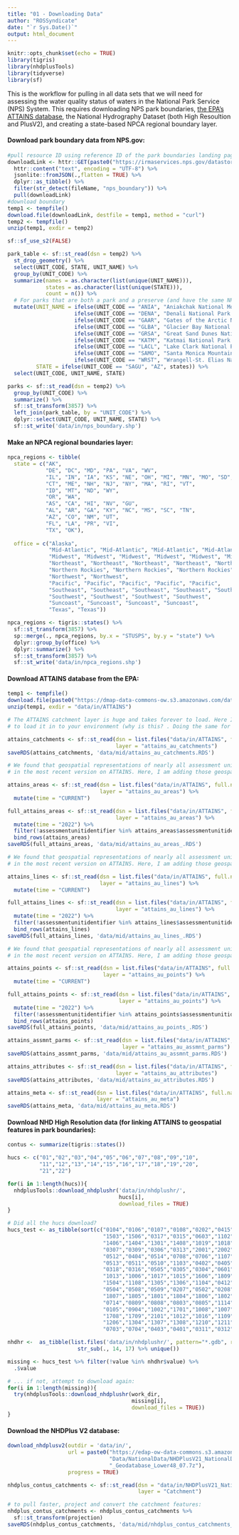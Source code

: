 ```yaml
---
title: "01 - Downloading Data"
author: "ROSSyndicate"
date: "`r Sys.Date()`"
output: html_document
---
```


```r
knitr::opts_chunk$set(echo = TRUE)
library(tigris)
library(nhdplusTools)
library(tidyverse)
library(sf)
```

This is the workflow for pulling in all data sets that we will need for assessing the water quality status of waters in the National Park Service (NPS) System. This requires downloading NPS park boundaries, [the EPA's ATTAINS database](https://www.epa.gov/waterdata/attains), the National Hydrography Dataset (both High Resoultion and PlusV2), and creating a state-based NPCA regional boundary layer.

#### Download park boundary data from NPS.gov:

```r
#pull resource ID using reference ID of the park boundaries landing page
downloadLink <- httr::GET(paste0("https://irmaservices.nps.gov/datastore/v4/rest", "/Reference/2296705/DigitalFiles")) %>% 
  httr::content("text", encoding = "UTF-8") %>% 
  jsonlite::fromJSON(.,flatten = TRUE) %>% 
  dplyr::as_tibble() %>% 
  filter(str_detect(fileName, "nps_boundary")) %>% 
  pull(downloadLink)
#download boundary 
temp1 <- tempfile()
download.file(downloadLink, destfile = temp1, method = "curl")
temp2 <- tempfile()
unzip(temp1, exdir = temp2)

sf::sf_use_s2(FALSE)

park_table <- sf::st_read(dsn = temp2) %>%
  st_drop_geometry() %>%
  select(UNIT_CODE, STATE, UNIT_NAME) %>%
  group_by(UNIT_CODE) %>%
  summarize(names = as.character(list(unique(UNIT_NAME))),
            states = as.character(list(unique(STATE))),
            count = n()) %>%
  # For parks that are both a park and a preserve (and have the same NPS unit code), lump them together for the purposes of this analysis:
  mutate(UNIT_NAME = ifelse(UNIT_CODE == "ANIA", "Aniakchak National Monument and Preserve",
                     ifelse(UNIT_CODE == "DENA", "Denali National Park and Preserve",
                     ifelse(UNIT_CODE == "GAAR", "Gates of the Arctic National Park and Preserve",
                     ifelse(UNIT_CODE == "GLBA", "Glacier Bay National Park and Preserve",
                     ifelse(UNIT_CODE == "GRSA", "Great Sand Dunes National Park and Preserve",
                     ifelse(UNIT_CODE == "KATM", "Katmai National Park and Preserve",
                     ifelse(UNIT_CODE == "LACL", "Lake Clark National Park and Preserve",
                     ifelse(UNIT_CODE == "SAMO", "Santa Monica Mountains National Park and Recreation Area",
                     ifelse(UNIT_CODE == "WRST", "Wrangell-St. Elias National Park and Preserve", names))))))))),     
         STATE = ifelse(UNIT_CODE == "SAGU", "AZ", states)) %>%
  select(UNIT_CODE, UNIT_NAME, STATE)

parks <- sf::st_read(dsn = temp2) %>%
  group_by(UNIT_CODE) %>%
  summarize() %>%
  sf::st_transform(3857) %>%
  left_join(park_table, by = "UNIT_CODE") %>%
  dplyr::select(UNIT_CODE, UNIT_NAME, STATE) %>%
  sf::st_write('data/in/nps_boundary.shp')
```

#### Make an NPCA regional boundaries layer:

```r
npca_regions <- tibble(
  state = c("AK",
            "DE", "DC", "MD", "PA", "VA", "WV",
            "IL", "IN", "IA", "KS", "NE", "OH", "MI", "MN", "MO", "SD", "WI",
            "CT", "ME", "NH", "NJ", "NY", "MA", "RI", "VT",
            "ID", "MT", "ND", "WY",
            "OR", "WA",
            "AS", "CA", "HI", "NV", "GU",
            "AL", "AR", "GA", "KY", "NC", "MS", "SC", "TN",
            "AZ", "CO", "NM", "UT",
            "FL", "LA", "PR", "VI",
            "TX", "OK"),
  
  office = c("Alaska",
             "Mid-Atlantic", "Mid-Atlantic", "Mid-Atlantic", "Mid-Atlantic", "Mid-Atlantic", "Mid-Atlantic",
             "Midwest", "Midwest", "Midwest", "Midwest", "Midwest", "Midwest", "Midwest", "Midwest", "Midwest", "Midwest", "Midwest",
             "Northeast", "Northeast", "Northeast", "Northeast", "Northeast", "Northeast", "Northeast", "Northeast",
             "Northern Rockies", "Northern Rockies", "Northern Rockies", "Northern Rockies",
             "Northwest", "Northwest",
             "Pacific", "Pacific", "Pacific", "Pacific", "Pacific",
             "Southeast", "Southeast", "Southeast", "Southeast", "Southeast", "Southeast", "Southeast", "Southeast",
             "Southwest", "Southwest", "Southwest", "Southwest",
             "Suncoast", "Suncoast", "Suncoast", "Suncoast",
             "Texas", "Texas"))

npca_regions <- tigris::states() %>%
  sf::st_transform(3857) %>%
  sp::merge(., npca_regions, by.x = "STUSPS", by.y = "state") %>%
  dplyr::group_by(office) %>%
  dplyr::summarize() %>%
  sf::st_transform(3857) %>%
  sf::st_write('data/in/npca_regions.shp')
```

#### Download ATTAINS database from the EPA:

```r
temp1 <- tempfile()
download.file(paste0("https://dmap-data-commons-ow.s3.amazonaws.com/data/ATTAINS_Assessment_20230416_gpkg.zip"), destfile = temp1, method = "curl")
unzip(temp1, exdir = "data/in/ATTAINS")

# The ATTAINS catchment layer is huge and takes forever to load. Here I'm converting in to an RDS file which saves a huge amount of time when needing
# to load it in to your environment (why is this? . Doing the same for other layers for consistency:

attains_catchments <- sf::st_read(dsn = list.files("data/in/ATTAINS", full.names = TRUE)[2],
                                  layer = "attains_au_catchments")
saveRDS(attains_catchments, 'data/mid/attains_au_catchments.RDS')

# We found that geospatial representations of nearly all assessment units in the states of Virginia, Minnesota, and Pennsylvania were dropped
# in the most recent version on ATTAINS. Here, I am adding those geospatial reps from an older ATTAINS version, and flagging them:

attains_areas <- sf::st_read(dsn = list.files("data/in/ATTAINS", full.names = TRUE)[2],
                             layer = "attains_au_areas") %>%
  mutate(time = "CURRENT")

full_attains_areas <- sf::st_read(dsn = list.files("data/in/ATTAINS", full.names = TRUE)[1],
                                  layer = "attains_au_areas") %>%
  mutate(time = "2022") %>%
  filter(!assessmentunitidentifier %in% attains_areas$assessmentunitidentifier) %>%
  bind_rows(attains_areas) 
saveRDS(full_attains_areas, 'data/mid/attains_au_areas_.RDS')

# We found that geospatial representations of nearly all assessment units in the states of Virginia, Minnesota, and Pennsylvania were dropped
# in the most recent version on ATTAINS. Here, I am adding those geospatial reps from an older ATTAINS version, and flagging them:

attains_lines <- sf::st_read(dsn = list.files("data/in/ATTAINS", full.names = TRUE)[2],
                             layer = "attains_au_lines") %>%
  mutate(time = "CURRENT")

full_attains_lines <- sf::st_read(dsn = list.files("data/in/ATTAINS", full.names = TRUE)[1],
                                  layer = "attains_au_lines") %>%
  mutate(time = "2022") %>%
  filter(!assessmentunitidentifier %in% attains_lines$assessmentunitidentifier) %>%
  bind_rows(attains_lines) 
saveRDS(full_attains_lines, 'data/mid/attains_au_lines_.RDS')

# We found that geospatial representations of nearly all assessment units in the states of Virginia, Minnesota, and Pennsylvania were dropped
# in the most recent version on ATTAINS. Here, I am adding those geospatial reps from an older ATTAINS version, and flagging them:

attains_points <- sf::st_read(dsn = list.files("data/in/ATTAINS", full.names = TRUE)[2],
                              layer = "attains_au_points") %>%
  mutate(time = "CURRENT")

full_attains_points <- sf::st_read(dsn = list.files("data/in/ATTAINS", full.names = TRUE)[1],
                                   layer = "attains_au_points") %>%
  mutate(time = "2022") %>%
  filter(!assessmentunitidentifier %in% attains_points$assessmentunitidentifier) %>%
  bind_rows(attains_points) 
saveRDS(full_attains_points, 'data/mid/attains_au_points_.RDS')

attains_assmnt_parms <- sf::st_read(dsn = list.files("data/in/ATTAINS", full.names = TRUE)[2],
                                    layer = "attains_au_assmnt_parms")
saveRDS(attains_assmnt_parms, 'data/mid/attains_au_assmnt_parms.RDS')

attains_attributes <- sf::st_read(dsn = list.files("data/in/ATTAINS", full.names = TRUE)[2],
                                  layer = "attains_au_attributes")
saveRDS(attains_attributes, 'data/mid/attains_au_attributes.RDS')

attains_meta <- sf::st_read(dsn = list.files("data/in/ATTAINS", full.names = TRUE)[2],
                            layer = "attains_au_meta")
saveRDS(attains_meta, 'data/mid/attains_au_meta.RDS')
```

#### Download NHD High Resolution data (for linking ATTAINS to geospatial features in park boundaries):

```r
contus <- summarize(tigris::states())

hucs <- c("01","02","03","04","05","06","07","08","09","10",
          "11","12","13","14","15","16","17","18","19","20",
          "21","22")

for(i in 1:length(hucs)){
  nhdplusTools::download_nhdplushr('data/in/nhdplushr/',
                                   hucs[i], 
                                   download_files = TRUE)
}

# Did all the hucs download?
hucs_test <- as_tibble(sort(c("0104","0106","0107","0108","0202","0415","1501","1407","1502","1505",
                              "1503","1506","0317","0315","0603","1102","1402","1401","1403","1405",
                              "1406","1404","1301","1408","1019","1018","0204","0314","0310","0308",
                              "0307","0309","0306","0313","2001","2002","2006","2005","2201","0602",
                              "0512","0404","0514","0708","0706","1107","0604","1026","1029","1027",
                              "0513","0511","0510","1103","0402","0405","0406","0806","0801","0410",
                              "0318","0316","0505","0305","0304","0601","0302","0303","0301","1011",
                              "1013","1006","1017","1015","1606","1809","1602","0203","1024","1302",
                              "1504","1108","1305","1306","1104","0412","0414","0110","0411","0506",
                              "0504","0508","0509","0207","0502","0208","1908","1101","0804","1111",
                              "1807","1805","1801","1804","1806","1802","1803","1704","1706","0713",
                              "0714","0809","0808","0803","0805","1114","0109","0206","0102","0103",
                              "0105","0904","1002","1701","1008","1007","1003","1113","1710","1707",
                              "1708","1709","2101","1012","1016","1109","1014","1202","1203","1209",
                              "1206","1304","1307","1308","1210","1211","2102","1603","1702","1711",
                              "0703","0704","0403","0401","0311","0312")))

nhdhr <-  as_tibble(list.files('data/in/nhdplushr/', pattern="*.gdb", recursive = TRUE) %>%
                      str_sub(., 14, 17) %>% unique())

missing <- hucs_test %>% filter(!value %in% nhdhr$value) %>%
  .$value

# ... if not, attempt to download again:
for(i in 1:length(missing)){
  try(nhdplusTools::download_nhdplushr(work_dir,
                                       missing[i], 
                                       download_files = TRUE))
}
```

#### Download the NHDPlus V2 database:

```r
download_nhdplusv2(outdir = 'data/in/',
                   url = paste0("https://edap-ow-data-commons.s3.amazonaws.com/NHDPlusV21/",
                                "Data/NationalData/NHDPlusV21_NationalData_Seamless",
                                "_Geodatabase_Lower48_07.7z"),
                   progress = TRUE)

nhdplus_contus_catchments <- sf::st_read(dsn = "data/in/NHDPlusV21_National_Seamless_Flattened_Lower48.gdb",
                                         layer = "Catchment")

# to pull faster, project and convert the catchment features:
nhdplus_contus_catchments <- nhdplus_contus_catchments %>%
  sf::st_transform(projection) 
saveRDS(nhdplus_contus_catchments, 'data/mid/nhdplus_contus_catchments_3857.RDS')
```
